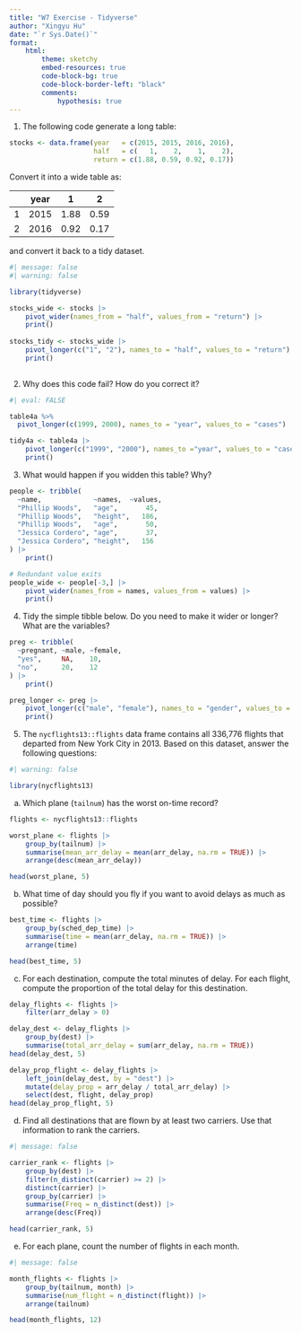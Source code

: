 ```yaml
---
title: "W7 Exercise - Tidyverse"
author: "Xingyu Hu"
date: "`r Sys.Date()`"
format: 
    html:
        theme: sketchy
        embed-resources: true
        code-block-bg: true
        code-block-border-left: "black"
        comments: 
            hypothesis: true
---
```


1. The following code generate a long table:

```r
stocks <- data.frame(year   = c(2015, 2015, 2016, 2016),
                     half   = c(   1,    2,    1,    2),
                     return = c(1.88, 0.59, 0.92, 0.17))
```

Convert it into a wide table as:

||year|1|2|
|:-:|:-:|:-:|:-:|
|1|2015|1.88|0.59|
|2|2016|0.92|0.17|

and convert it back to a tidy dataset.

```r
#| message: false
#| warning: false

library(tidyverse)
```


```r
stocks_wide <- stocks |> 
    pivot_wider(names_from = "half", values_from = "return") |>
    print()
    
stocks_tidy <- stocks_wide |> 
    pivot_longer(c("1", "2"), names_to = "half", values_to = "return") |>
    print()
    
```

2. Why does this code fail? How do you correct it?

```r
#| eval: FALSE

table4a %>% 
  pivot_longer(c(1999, 2000), names_to = "year", values_to = "cases")
```

```r
tidy4a <- table4a |> 
    pivot_longer(c("1999", "2000"), names_to ="year", values_to = "cases") |> 
    print()
```


3. What would happen if you widden this table? Why?

```R
people <- tribble(
  ~name,             ~names,  ~values,
  "Phillip Woods",   "age",       45,
  "Phillip Woods",   "height",   186,
  "Phillip Woods",   "age",       50,
  "Jessica Cordero", "age",       37,
  "Jessica Cordero", "height",   156
) |> 
    print()
```

```r
# Redundant value exits
people_wide <- people[-3,] |> 
    pivot_wider(names_from = names, values_from = values) |> 
    print()
```

4. Tidy the simple tibble below. Do you need to make it wider or longer? What are the variables?

```r
preg <- tribble(
  ~pregnant, ~male, ~female,
  "yes",     NA,    10,
  "no",      20,    12
) |> 
    print()
```

```r
preg_longer <- preg |> 
    pivot_longer(c("male", "female"), names_to = "gender", values_to = "count") |> 
    print()
```

5. The `nycflights13::flights` data frame contains all 336,776 flights that departed from New York City in 2013. Based on this dataset, answer the following questions:

```r
#| warning: false

library(nycflights13)
```


a) Which plane (`tailnum`) has the worst on-time record?

```r
flights <- nycflights13::flights

worst_plane <- flights |> 
    group_by(tailnum) |> 
    summarise(mean_arr_delay = mean(arr_delay, na.rm = TRUE)) |> 
    arrange(desc(mean_arr_delay))

head(worst_plane, 5)
```

b) What time of day should you fly if you want to avoid delays as much as possible?

```r
best_time <- flights |> 
    group_by(sched_dep_time) |> 
    summarise(time = mean(arr_delay, na.rm = TRUE)) |> 
    arrange(time)

head(best_time, 5)
```

c) For each destination, compute the total minutes of delay. For each flight, compute the proportion of the total delay for this destination.

```r
delay_flights <- flights |> 
    filter(arr_delay > 0)

delay_dest <- delay_flights |> 
    group_by(dest) |> 
    summarise(total_arr_delay = sum(arr_delay, na.rm = TRUE))
head(delay_dest, 5)

delay_prop_flight <- delay_flights |> 
    left_join(delay_dest, by = "dest") |> 
    mutate(delay_prop = arr_delay / total_arr_delay) |> 
    select(dest, flight, delay_prop)
head(delay_prop_flight, 5)
```

d) Find all destinations that are flown by at least two carriers. Use that information to rank the carriers.

```r
#| message: false

carrier_rank <- flights |> 
    group_by(dest) |>
    filter(n_distinct(carrier) >= 2) |>
    distinct(carrier) |> 
    group_by(carrier) |> 
	summarise(Freq = n_distinct(dest)) |> 
	arrange(desc(Freq))

head(carrier_rank, 5)
```

e) For each plane, count the number of flights in each month.

```r
#| message: false

month_flights <- flights |>
    group_by(tailnum, month) |> 
    summarise(num_flight = n_distinct(flight)) |> 
    arrange(tailnum)

head(month_flights, 12)
```